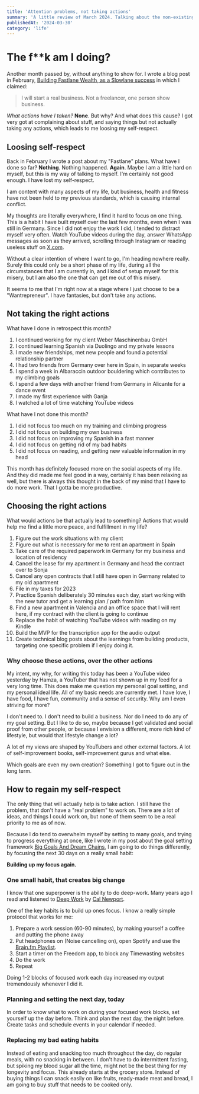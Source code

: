 ```yaml
---
title: 'Attention problems, not taking actions'
summary: 'A little review of March 2024. Talking about the non-existing progress and a simple protocol to build focus, in an attempt to fix my life.'
publishedAt: '2024-03-30'
category: 'life'
---
```


# The f**k am I doing?

Another month passed by, without anything to show for.
I wrote a blog post in February, [Building Fastlane Wealth, as a Slowlane success](/blog/building-fastlane-wealth)
in which I claimed:

> I will start a real business. Not a freelancer, one person show business.

*What actions have I taken?* **None**.
But why? And what does this cause? I got very got at complaining about stuff, and saying things
but not actually taking any actions, which leads to me loosing my self-respect.

## Loosing self-respect

Back in February I wrote a post about my "Fastlane" plans. What have I done so far? **Nothing**.
Nothing happened. **Again**. Maybe I am a little hard on myself, but this is my way of talking
to myself. I'm certainly not good enough. I have lost my self-respect.

I am content with many aspects of my life, but business, health and fitness have not been held
to my previous standards, which is causing internal conflict.

My thoughts are literally everywhere, I find it hard to focus on one thing. This is a habit
I have built myself over the last few months, even when I was still in Germany. Since I did not
enjoy the work I did, I tended to distract myself very often. Watch YouTube videos during the day,
answer WhatsApp messages as soon as they arrived, scrolling through Instagram or reading useless
stuff on [X.com](https://twitter.com/@pascal.poredda).

Without a clear intention of where I want to go, I'm heading nowhere really. Surely this could only
be a short phase of my life, during all the circumstances that I am currently in, and I kind of setup
myself for this misery, but I am also the one that can get me out of this misery.

It seems to me that I'm right now at a stage where I just choose to be a "Wantrepreneur". I have
fantasies, but don't take any actions.

## Not taking the right actions

What have I done in retrospect this month?

1. I continued working for my client Weber Maschinenbau GmbH
2. I continued learning Spanish via Duolingo and my private lessons
3. I made new friendships, met new people and found a potential relationship partner
4. I had two friends from Germany over here in Spain, in separate weeks
5. I spend a week in Albaraccin outdoor bouldering which contributes to my climbing goals
6. I spend a few days with another friend from Germany in Alicante for a dance event
7. I made my first experience with Ganja
8. I watched a lot of time watching YouTube videos

What have I not done this month?

1. I did not focus too much on my training and climbing progress
2. I did not focus on building my own business
3. I did not focus on improving my Spanish in a fast manner
4. I did not focus on getting rid of my bad habits
5. I did not focus on reading, and getting new valuable information in my head

This month has definitely focused more on the social aspects of my life. And they did made me
feel good in a way, certainly it has been relaxing as well, but there is always this thought in the back
of my mind that I have to do more work. That I gotta be more productive.

## Choosing the right actions

What would actions be that actually lead to something? Actions that would help me
find a little more peace, and fulfillment in my life?

1. Figure out the work situations with my client
2. Figure out what is necessary for me to rent an apartment in Spain
3. Take care of the required paperwork in Germany for my business and location of residency
4. Cancel the lease for my apartment in Germany and head the contract over to Sonja
5. Cancel any open contracts that I still have open in Germany related to my old apartment
6. File in my taxes for 2023
7. Practice Spanish deliberately 30 minutes each day, start working with the new tutor and
get a learning plan / path from him
8. Find a new apartment in Valencia and an office space that I will rent here, if my contract with the
client is going to continue
9. Replace the habit of watching YouTube videos with reading on my Kindle
10. Build the MVP for the transcription app for the audio output
11. Create  technical blog posts about the learnings from building products,
targeting one specific problem if I enjoy doing it.

### Why choose these actions, over the other actions

My intent, my why, for writing this today has been a YouTube video yesterday by Hamza, a YouTuber that
has not shown up in my feed for a very long time. This does make me question my personal goal setting,
and my personal ideal life. All of my basic needs are currently met. I have love, I have food, I have fun,
community and a sense of security. Why am I even striving for more?

I don't need to. I don't need to build a business. Nor do I need to do any of my goal setting.
But I like to do so, maybe because I get validated and social proof from other people, or because
I envision a different, more rich kind of lifestyle, but would that lifestyle change a lot?

A lot of my views are shaped by YouTubers and other external factors. A lot of self-improvement books,
self-improvement gurus and what else.

Which goals are even my own creation? Something I got to figure out in the long term.

## How to regain my self-respect

The only thing that will actually help is to take action. I still have the problem, that don't have
a "real problem" to work on. There are a lot of ideas, and things I could work on, but none of them
seem to be a real priority to me as of now.

Because I do tend to overwhelm myself by setting to many goals, and trying to progress everything at once,
like I wrote in my post about the goal setting framework [Big Goals And Dream Chains](/blog/big-goals-and-dream-chains),
I am going to do things differently, by focusing the next 30 days on a really small habit:

**Building up my focus again.**


### One small habit, that creates big change

I know that one superpower is the ability to do deep-work. Many years ago I read and listened to
[Deep Work](https://www.amazon.de/Deep-Work-Focused-Success-Distracted-ebook/dp/B013UWFM52) by [Cal Newport](https://calnewport.com/).

One of the key habits is to build up ones focus. I know a really simple protocol that works for me:

1. Prepare a work session (60-90 minutes), by making yourself a coffee and putting the phone away
2. Put headphones on (Noise cancelling on), open Spotify and use the [Brain.fm Playlist](https://open.spotify.com/playlist/4NO8SoW53XXH1HLwh7FfQi?si=e6a8d82891254819).
3. Start a timer on the Freedom app, to block any Timewasting websites
4. Do the work
5. Repeat

Doing 1-2 blocks of focused work each day increased my output tremendously whenever I did it.

### Planning and setting the next day, today

In order to know what to work on during your focused work blocks, set yourself up the day before.
Think and plan the next day, the night before. Create tasks and schedule events in your calendar if needed.

### Replacing my bad eating habits

Instead of eating and snacking too much throughout the day, do regular meals, with no snacking in between.
I don't have to do intermittent fasting, but spiking my blood sugar all the time, might not be the best thing
for my longevity and focus. This already starts at the grocery store. Instead of buying things I can snack
easily on like fruits, ready-made meat and bread, I am going to buy stuff that needs to be cooked only.